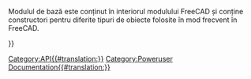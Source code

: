 <languages/>
<div lang="en" dir="ltr" class="mw-content-ltr">
{{VeryImportantMessage|(October 2019) Do not edit this page. The information is incomplete and outdated. For the latest API, see the [https://freecad.org/api autogenerated API documentation], or generate the documentation yourself, see [[Source documentation|Source documentation]].}}
</div>

Modulul de bază este conținut în interiorul modulului FreeCAD și conține constructori pentru diferite tipuri de obiecte folosite în mod frecvent în FreeCAD. 

{{APIClass b|BoundBox|[Xmin,Ymin,Zmin,Xmax,Ymax,Zmax]}}
{{APIClass b|BoundBox|Tuple, Tuple}}
{{APIClass|BoundBox|Vector, Vector|
Creează o casetă de restricționare.
O cutie de legare este un cub ortografic, care este o modalitate de a descrie granițele exterioare. Ai o casetă delimitată de la o mulțime de tipuri 3D. Este adesea folosit pentru a verifica dacă o entitate 3D se află în aria unui alt obiect. Verificând mai întâi interferența de limitare poate salva o mulțime de timp de calcul!}}

{{APIClass|Matrix| |Creates a 4x4 [[Matrix_API|Matrix]], care poate fi folosit pentru a aplica transformări în obiecte.}}

{{APIClass b|Vector| }}
{{APIClass|Vector|x, y, z|Creates a FreeCAD 3D [[Vector_API|Vector]], reprezentând un punct 3D sau o direcție.}}

{{APIClass|Placement| |Creates a [[Placement_API|Placement]].}}

{{Userdocnavi{{#translation:}}}}
[[Category:API{{#translation:}}]]
[[Category:Poweruser Documentation{{#translation:}}]]
{{clear}}